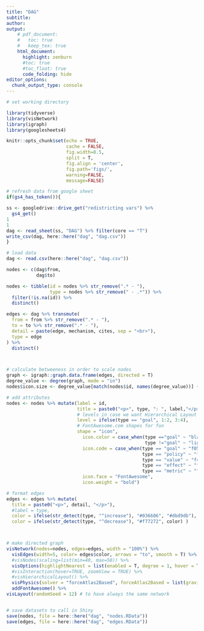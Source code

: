 ```yaml
---
title: "DAG"
subtitle: 
author:
output:
    # pdf_document:
    #   toc: true
    #   keep_tex: true
    html_document:
      highlight: zenburn
      #toc: true
      #toc_float: true
      code_folding: hide
editor_options: 
  chunk_output_type: console
---
```


```r
# set working directory

library(tidyverse)
library(visNetwork)
library(igraph)
library(googlesheets4)

knitr::opts_chunk$set(echo = TRUE, 
                      cache = FALSE, 
                      fig.width=8.5, 
                      split = T,
                      fig.align = 'center', 
                      fig.path='figs/',
                      warning=FALSE, 
                      message=FALSE)
```

```r
# refresh data from google sheet
if(gs4_has_token()){

ss <- googledrive::drive_get("redistricting vars") %>%
  gs4_get()
1
1
dag <- read_sheet(ss, "DAG") %>% filter(core == "T")
write_csv(dag, here::here("dag", "dag.csv"))
}

# load data
dag <- read.csv(here::here("dag", "dag.csv"))

nodes <- c(dag$from,
           dag$to)

nodes <- tibble(id = nodes %>% str_remove(".* - "),
                type = nodes %>% str_remove(" - .*")) %>% 
  filter(!is.na(id)) %>%
  distinct()

edges <- dag %>% transmute(
  from = from %>% str_remove(".* - "),
  to = to %>% str_remove(".* - "),
  detail = paste(edge, mechanism, cites, sep = "<br>"), 
  type = edge
) %>% 
  distinct()



# calculate betweeness in order to scale nodes
graph <- igraph::graph.data.frame(edges, directed = T)
degree_value <- degree(graph, mode = "in")
nodes$icon.size <- degree_value[match(nodes$id, names(degree_value))] + 40

# add attributes
nodes <- nodes %>% mutate(label = id, 
                          title = paste0("<p>", type, ": ", label,"</p>"),
                          # levels in case we want Hierarchical Layout
                          level = ifelse(type == "goal", 1:2, 3:4),
                          # FontAwesome.com shapes for fun
                          shape = "icon",
                            icon.color = case_when(type =="goal" ~ "black",
                                                   type !="goal" ~ "lightblue"),
                            icon.code = case_when(type == "goal" ~ "f05b",
                                                  type == "policy" ~ "f0e3",
                                                  type == "value" ~ "f4be",
                                                  type == "effect" ~ "f681",
                                                  type == "metric" ~ "f545"),
                            icon.face = "FontAwesome",
                            icon.weight = "bold")

# format edges
edges <- edges %>% mutate(
  title = paste0("<p>", detail, "</p>"),
  #label = type,
  color = ifelse(str_detect(type, "^increase"), "#036606", "#dbd9db"),
  color = ifelse(str_detect(type, "^decrease"), "#f77272", color) ) 



# make directed graph
visNetwork(nodes=nodes, edges=edges, width = "100%") %>% 
  visEdges(width=5, color= edges$color, arrows = "to", smooth = T) %>%
  #visNodes(scaling=list(min=40, max=50)) %>%
  visOptions(highlightNearest = list(enabled = T, degree = 1, hover = T)) %>%
  #visInteraction(hover=TRUE, zoomView = TRUE) %>%
  #visHierarchicalLayout() %>% 
  visPhysics(solver = "forceAtlas2Based", forceAtlas2Based = list(gravitationalConstant = -50)) %>%
  addFontAwesome() %>%
visLayout(randomSeed = 12) # to have always the same network  


# save datasets to call in Shiny
save(nodes, file = here::here("dag", "nodes.RData"))
save(edges, file = here::here("dag", "edges.RData"))
```
